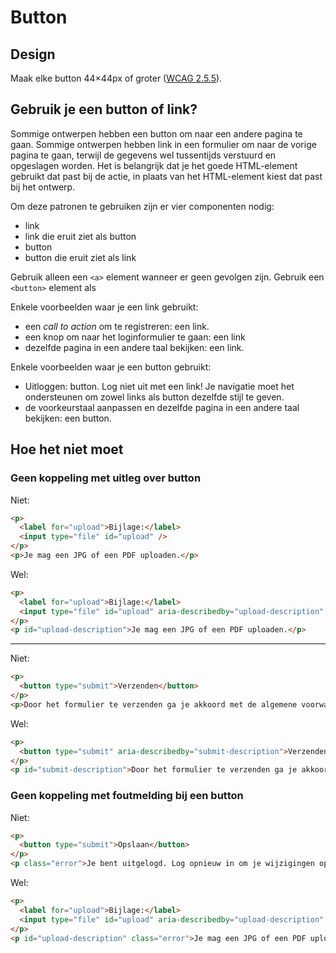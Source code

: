 <!-- @license CC0-1.0 -->

# Button

## Design

Maak elke button 44×44px of groter ([WCAG 2.5.5](https://www.w3.org/TR/WCAG21/#target-size)).

## Gebruik je een button of link?

Sommige ontwerpen hebben een button om naar een andere pagina te gaan. Sommige ontwerpen hebben link in een formulier om naar de vorige pagina te gaan, terwijl de gegevens wel tussentijds verstuurd en opgeslagen worden. Het is belangrijk dat je het goede HTML-element gebruikt dat past bij de actie, in plaats van het HTML-element kiest dat past bij het ontwerp.

Om deze patronen te gebruiken zijn er vier componenten nodig:

- link
- link die eruit ziet als button
- button
- button die eruit ziet als link

Gebruik alleen een `<a>` element wanneer er geen gevolgen zijn. Gebruik een `<button>` element als

Enkele voorbeelden waar je een link gebruikt:

- een _call to action_ om te registreren: een link.
- een knop om naar het loginformulier te gaan: een link
- dezelfde pagina in een andere taal bekijken: een link.

Enkele voorbeelden waar je een button gebruikt:

- Uitloggen: button. Log niet uit met een link! Je navigatie moet het ondersteunen om zowel links als button dezelfde stijl te geven.
- de voorkeurstaal aanpassen en dezelfde pagina in een andere taal bekijken: een button.

## Hoe het niet moet

### Geen koppeling met uitleg over button

Niet:

```html
<p>
  <label for="upload">Bijlage:</label>
  <input type="file" id="upload" />
</p>
<p>Je mag een JPG of een PDF uploaden.</p>
```

Wel:

```html
<p>
  <label for="upload">Bijlage:</label>
  <input type="file" id="upload" aria-describedby="upload-description" />
</p>
<p id="upload-description">Je mag een JPG of een PDF uploaden.</p>
```

---

Niet:

```html
<p>
  <button type="submit">Verzenden</button>
</p>
<p>Door het formulier te verzenden ga je akkoord met de algemene voorwaarden.</p>
```

Wel:

```html
<p>
  <button type="submit" aria-describedby="submit-description">Verzenden</button>
</p>
<p id="submit-description">Door het formulier te verzenden ga je akkoord met de algemene voorwaarden.</p>
```

### Geen koppeling met foutmelding bij een button

Niet:

```html
<p>
  <button type="submit">Opslaan</button>
</p>
<p class="error">Je bent uitgelogd. Log opnieuw in om je wijzigingen op te slaan.</p>
```

Wel:

```html
<p>
  <label for="upload">Bijlage:</label>
  <input type="file" id="upload" aria-describedby="upload-description" />
</p>
<p id="upload-description" class="error">Je mag een JPG of een PDF uploaden.</p>
```
